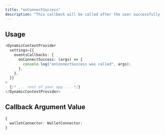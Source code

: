 ```yaml
---
title: "onConnectSuccess"
description: "This callback will be called after the user successfully connect the wallet. This is only relevant when when using the `connect-only` initialAuthenticationMode."
---
```


## Usage

```typescript TypeScript
<DynamicContextProvider
  settings={{
    eventsCallbacks: {
      onConnectSuccess: (args) => {
        console.log("onConnectSuccess was called", args);
      },
    },
  }}
>
  {/* ... rest of your app ... */}
</DynamicContextProvider>
```

## Callback Argument Value

```typescript TypeScript
{
  walletConnector: WalletConnector;
}
```
